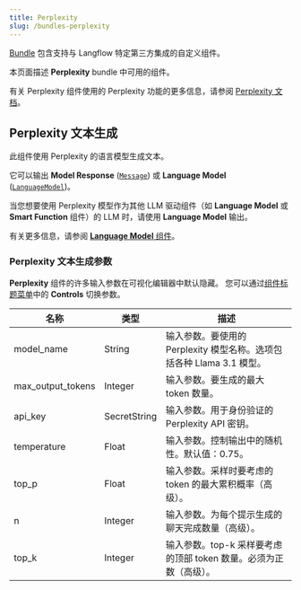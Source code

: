 ```yaml
---
title: Perplexity
slug: /bundles-perplexity
---
```



[Bundle](/components-bundle-components) 包含支持与 Langflow 特定第三方集成的自定义组件。

本页面描述 **Perplexity** bundle 中可用的组件。

有关 Perplexity 组件使用的 Perplexity 功能的更多信息，请参阅 [Perplexity 文档](https://perplexity.ai/)。

## Perplexity 文本生成

此组件使用 Perplexity 的语言模型生成文本。

它可以输出 **Model Response** ([`Message`](/data-types#message)) 或 **Language Model** ([`LanguageModel`](/data-types#languagemodel))。

当您想要使用 Perplexity 模型作为其他 LLM 驱动组件（如 **Language Model** 或 **Smart Function** 组件）的 LLM 时，请使用 **Language Model** 输出。

有关更多信息，请参阅 [**Language Model** 组件](/components-models)。

### Perplexity 文本生成参数

**Perplexity** 组件的许多输入参数在可视化编辑器中默认隐藏。
您可以通过[组件标题菜单](/concepts-components#component-menus)中的 <Icon name="SlidersHorizontal" aria-hidden="true"/> **Controls** 切换参数。

| 名称 | 类型 | 描述 |
|------|------|-------------|
| model_name | String | 输入参数。要使用的 Perplexity 模型名称。选项包括各种 Llama 3.1 模型。 |
| max_output_tokens | Integer | 输入参数。要生成的最大 token 数量。 |
| api_key | SecretString | 输入参数。用于身份验证的 Perplexity API 密钥。 |
| temperature | Float | 输入参数。控制输出中的随机性。默认值：0.75。 |
| top_p | Float | 输入参数。采样时要考虑的 token 的最大累积概率（高级）。 |
| n | Integer | 输入参数。为每个提示生成的聊天完成数量（高级）。 |
| top_k | Integer | 输入参数。top-k 采样要考虑的顶部 token 数量。必须为正数（高级）。 |